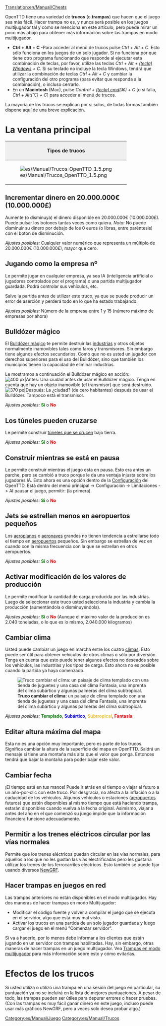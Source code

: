 [[Translation:en/Manual/Cheats]]
{{es/Manual/Tabla de contenido}}{{es/Aviso|Atención! Usted está a punto de traicionar a sus competidores. Tenga presente que tal deshonra será recordada para toda la eternidad.<br/>(Con este mensaje el juego le avisa: el uso de trucos queda registrado en las partidas salvadas)}}

OpenTTD tiene una variedad de '''trucos''' (o '''trampas''') que hacen que el juego sea más fácil. Hacer trampa no es, y nunca será posible en los juegos multijugador tal y como se menciona en este artículo, pero puede mirar un poco más abajo para obtener más información sobre las trampas en modo multijugador.

*'''Ctrl + Alt + C''' -Para acceder al menú de trucos pulse ''Ctrl + Alt + C''. Esto sólo funciona en los juegos de un solo jugador. Si no funciona por que tiene otro programa funcionando que responde al ejecutar esta combinación de teclas, por favor, utilize las teclas ''Ctrl + Alt + [https://www.wikipedia.org/wiki/es:Windows (tecla) Windows] + C''. Si su teclado no incluye la tecla Windows, tendrá que utilizar la combinación de teclas ''Ctrl + Alt + C'' y cambiar la configuración del otro programa (para evitar que responda a la combinación), o incluso cerrarlo.
*En un '''Macintosh''' (Mac), pulse ''Control + [https://www.wikipedia.org/wiki/es:Comando (tecla) cmd](&#x2318;) + C'' [o si falla, ''Ctrl + Alt(⌥) + C''] para acceder al menú de trucos.

La mayoría de los trucos se explican por sí solos, de todas formas también dispone aquí de una breve explicación.

=La ventana principal=
{|border="2" cellspacing="4" cellpadding="3" rules="all" style="margin:1em 1em 1em 0; border:solid 1px #AAAAAA;"
!colspan="4" style="background:#efefef;"| Tipos de trucos
|-
| rowspan="10" |[[File:es/Manual/Trucos OpenTTD 1.5.png|frame|center]]
| style="background:#efefef;" |'''Tipo'''
|-
| [[#incrementar-dinero-en-20-0-0eur|Incrementar dinero]]
|-
| [[#jugando-como-la-empresa-no|cambiar de empresa]]
|-
| [[#bulldozer-magico|Bulldózer mágico]]
|-
| [[#los-tuneles-pueden-cruzarse|Los túneles se cruzan]]
|-
| [[#jets-se-estrellan-menos-en-aeropuertos-pequenos|Menos accidentes aéreos]]
|-
| [[#activar-modificacion-de-los-valores-de-produccion|Modificar valores de produccion]]
|-
| [[#editar-altura-maxima-del-mapa|Editar altura máxima del mapa]]
|-
| [[#cambiar-fecha|Cambiar fecha]]
|}

==Incrementar dinero en 20.000.000€ (10.000.000£)==
Aumente (o disminuya) el dinero disponible en 20.000.000€ (10.000.000£). Puede pulsar los botones tantas veces como quiera.
''Nota:'' No puede disminuir su dinero por debajo de los 0 euros (o libras, entre paréntesis) con el botón de disminución.

''Ajustes posibles:'' Cualquier valor numérico que representa un múltiplo de 20.000.000€ (10.000.000£), mayor que cero.

==Jugando como la empresa nº==
Le permite jugar en cualquier empresa, ya sea IA (inteligencia artificial o jugadores controlados por el programa) o una partida multijugador guardada. Podrá controlar sus vehículos, etc.

Salve la partida antes de utilizar este truco, ya que se puede producir un error de aserción y perderá todo en lo que ha estado trabajando.

''Ajustes posibles:'' Número de la empresa entre 1 y 15 (número máximo de empresas por ahora)

==Bulldózer mágico==
El [[es/Bulldózer mágico|Bulldózer mágico]] te permite destruir las [[es/Manual/Industrias|industrias]] y otros objetos normalmente inamovibles tales como faros y transmisores. Sin embargo tiene algunos efectos secundarios. Como que no es usted un jugador con derechos superiores para el uso del Bulldózer, sino que también los municipios tienen la capacidad de eliminar industrias.

Le mostramos a continuación el Bulldózer mágico en acción:
[[File:en/Manual/Town Before.png|thumb|none|400 px|'''Antes:''' Una ciudad antes de usar el Bulldózer mágico. Tenga en cuenta que hay un objeto inamovible (el transmisor) que será destruido.]]
[[File:en/Manual/Town After.png|thumb|none|370 px|'''Después:''' La ¿ciudad? (de cero habitantes) después de usar el Bulldózer. Tampoco está el transmisor.]]

''Ajustes posibles:'' <span style="color:green">'''Sí'''</span> o <span style="color:red">'''No'''</span>

==Los túneles pueden cruzarse==
Le permite construir [[es/Cruce de túneles|túneles que se crucen]] bajo tierra.

''Ajustes posibles:'' <span style="color:green">'''Sí'''</span> o <span style="color:red">'''No'''</span>

==Construir mientras se está en pausa==
Le permite construir mientras el juego esta en pausa. Esto era antes un parche, pero se cambió a truco porque le da una ventaja injusta sobre los jugadores IA. Esto ahora es una opción dentro de la [[es/Archive/Manual/Settings/Opciones avanzadas|Configuración]] del OpenTTD. Está dentro del menú principal -> Configuración -> Limitaciones -> Al pausar el juego, permitir: (la primera).

''Ajustes posibles:'' <span style="color:green">'''Sí'''</span> o <span style="color:red">'''No'''</span>

==Jets se estrellan menos en aeropuertos pequeños==
Los [[es/Manual/Aeronaves|aeroplanos]] o [[es/Manual/Aeronaves|aeronaves]] grandes no tienen tendencia a estrellarse todo el tiempo en [[es/Manual/Aeropuertos|aeropuertos]] pequeños. Sin embargo se estrellan de vez en cuando con la misma frecuencia con la que se estrellan en otros aeropuertos.

''Ajustes posibles:'' <span style="color:green">'''Sí'''</span> o <span style="color:red">'''No'''</span>

==Activar modificación de los valores de producción==
Le permite modificar la cantidad de carga producida por las industrias. Luego de seleccionar este truco usted selecciona la industria y cambia la producción (aumentándola o disminuyéndola).

''Ajustes posibles:'' <span style="color:green">'''Sí'''</span> o <span style="color:red">'''No'''</span> (Aunque el máximo valor de la producción es 2.040 toneladas, o lo que es lo mismo, 2.040.000 kilogramos)

==Cambiar clima==
Usted puede cambiar un juego en marcha entre los cuatro [[es/Manual/Clima|climas]]. Esto puede ser útil para obtener vehículos de otros climas o sólo por diversión. Tenga en cuenta que esto puede tener algunos efectos no deseados sobre los vehículos, las industrias y los tipos de carga. Esto ahora no es posible cuando la partida ya haya comenzado.

[[File:en/Manual/Switch climate.png|center|frame|'''Truco cambiar el clima:''' un paisaje de clima templado con una tienda de juguetes y una casa del clima Fantasía, una imprenta del clima subártico y algunas palmeras del clima subtropical.]]

''Ajustes posibles:'' <span style="color:green">'''Templado'''</span>, <span style="color:blue">'''Subártico'''</span>, <span style="color:#f4c430">'''Subtropical'''</span>, <span style="color:red">'''Fantasía'''</span>

==Editar altura máxima del mapa==
Esta no es una opción muy importante, pero es parte de los trucos. Significa cambiar la altura de la superficie del mapa en OpenTTD. Saldrá un mensaje si tiene una montaña más alta que el valor que ponga. Entonces tendrá que bajar la montaña para poder bajar este valor.
==Cambiar fecha==
¡El tiempo está en tus manos! Puede ir atrás en el tiempo o viajar al futuro a un año-por-clic con este truco. Por desgracia, no afecta a la inflación o a la caducidad de los vehículos. Algunos vehículos o estaciones ([[es/Manual/Aeropuertos|aeropuertos]] futuros) que estén disponibles al mismo tiempo que está haciendo trampa, estarán disponibles cuando vuelva a la fecha original. Asimismo, viajar a antes del año en el que comenzó su juego impide que la información financiera funcione adecuadamente.

==Permitir a los trenes eléctricos circular por las vías normales==
{{es/Nota|Este ya no es un truco a partir de la versión 0.7.0, pero existe una [[es/Archive/Manual/Settings/Opciones avanzadas|opción avanzada]] (Opciones avanzadas/Vehículos/Trenes/Desactivar raíles eléctricos) que permite desactivar los raíles eléctricos en su conjunto.}}

Permite que los trenes eléctricos puedan circular en las vías normales, para aquellos a los que no les gustan las vías electrificadas pero les gustaría utilizar los trenes de los ferrocarriles eléctricos. Esto también se puede fijar usando diversos [[es/Manual/NewGRF|NewGRF]].

==Hacer trampas en juegos en red==
Las trampas anteriores no están disponibles en el modo multijugador. Hay dos maneras de hacer trampas en modo Multijugador:
* Modificar el código fuente y volver a compilar el juego que se ejecuta en el servidor, algo que está muy mal visto.
* Activar los trucos en una partida de un solo jugador guardada y luego cargar el juego en el menú "Comenzar servidor".

Si va a hacerlo, por lo menos debe informar a los clientes que están jugando en un servidor con trampas habilitadas. Hay, sin embargo, otras maneras de hacer trampas en un juego multijugador. Vea [[es/Community/Trampas en modo multijugador|Trampas en modo multijugador]] para más información sobre esto y cómo evitarlas.

=Efectos de los trucos=
Si usted utiliza o utilizó una trampa en una sesión del juego en particular, su puntuación ya no se incluirá en la lista de mejores puntuaciones. A pesar de todo, las trampas pueden ser útiles para depurar errores o hacer pruebas. (Con las trampas es muy fácil ganar dinero en este juego, incluso puede usar más gráficos NewGRF, pero a veces solo desea probar algo.)

[[Category:es/Manual/Juego]]
[[Category:es/Manual/Trucos]]